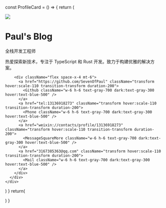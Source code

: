 
  const ProfileCard = () => {
  return (
    <div className="w-full max-w-2xl mx-auto bg-white dark:bg-neutral-900 rounded-xl shadow-lg p-8 mb-12">
      <div className="flex flex-col items-center text-center">
        <Image
          src="/imgs/avatar.jpg" 
          width={120}
          height={120}
          className="rounded-full border-4 border-gray-100 dark:border-gray-800"
        />
        <h1 className="mt-4 text-3xl font-bold bg-gradient-to-r from-blue-500 to-purple-500 bg-clip-text text-transparent">
          Paul's Blog
        </h1>
        <p className="mt-2 text-gray-600 dark:text-gray-400">
          全栈开发工程师
        </p>
        <p className="mt-2 text-gray-600 dark:text-gray-400 max-w-md">
          热爱探索新技术，专注于 TypeScript 和 Rust 开发。致力于构建优雅的解决方案。
        </p>
        
        <div className="flex space-x-4 mt-6">
          <a href="https://github.com/SevenOfPaul" className="transform hover:scale-110 transition-transform duration-200">
            <Github className="w-6 h-6 text-gray-700 dark:text-gray-300 hover:text-blue-500" />
          </a>
          <a href="tel:13136918273" className="transform hover:scale-110 transition-transform duration-200">
            <Phone className="w-6 h-6 text-gray-700 dark:text-gray-300 hover:text-blue-500" />
          </a>
          <a href="weixin://contacts/profile/13136918273" className="transform hover:scale-110 transition-transform duration-200">
            <MessageSquareMore className="w-6 h-6 text-gray-700 dark:text-gray-300 hover:text-blue-500" />
          </a>
          <a href="3167385363@qq.com" className="transform hover:scale-110 transition-transform duration-200">
            <Mail className="w-6 h-6 text-gray-700 dark:text-gray-300 hover:text-blue-500" />
          </a>
        </div>
      </div>
    </div>
  )
}
  return(
    <div>
      <ProfileCard/>
    </div>
  ) 
}

<Main/>


